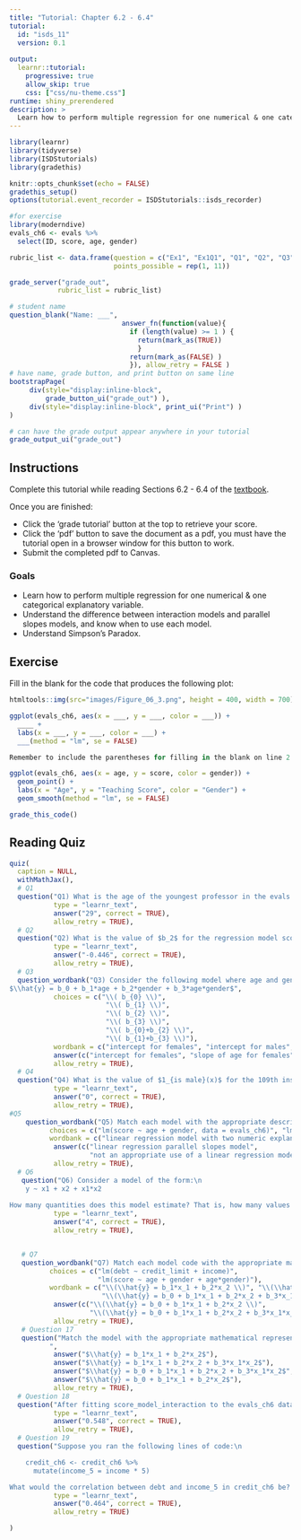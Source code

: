 ```yaml
---
title: "Tutorial: Chapter 6.2 - 6.4"
tutorial:
  id: "isds_11"
  version: 0.1
  
output:
  learnr::tutorial:
    progressive: true
    allow_skip: true
    css: ["css/nu-theme.css"]
runtime: shiny_prerendered
description: >
  Learn how to perform multiple regression for one numerical & one categorical explanatory variable.
---
```


```r
library(learnr)
library(tidyverse)
library(ISDStutorials)
library(gradethis)

knitr::opts_chunk$set(echo = FALSE)
gradethis_setup()
options(tutorial.event_recorder = ISDStutorials::isds_recorder)

#for exercise
library(moderndive)
evals_ch6 <- evals %>%
  select(ID, score, age, gender)
```


```r
rubric_list <- data.frame(question = c("Ex1", "Ex1Q1", "Q1", "Q2", "Q3", "Q4", "Q5", "Q6", "Q7", "Q8", "Q9"),
                          points_possible = rep(1, 11))

grade_server("grade_out", 
            rubric_list = rubric_list)
```


```r
# student name
question_blank("Name: ___",
                            answer_fn(function(value){
                              if (length(value) >= 1 ) {
                                return(mark_as(TRUE))
                                }
                              return(mark_as(FALSE) )
                              }), allow_retry = FALSE )
# have name, grade button, and print button on same line
bootstrapPage(
     div(style="display:inline-block",
         grade_button_ui("grade_out") ),
     div(style="display:inline-block", print_ui("Print") )
)

# can have the grade output appear anywhere in your tutorial
grade_output_ui("grade_out")
```

## Instructions

Complete this tutorial while reading Sections 6.2 - 6.4 of the [textbook](https://nustat.github.io/intro-stat-ds/6-multiple-regression.html#model4).

Once you are finished:

-   Click the 'grade tutorial' button at the top to retrieve your score.
-   Click the 'pdf' button to save the document as a pdf, you must have the tutorial open in a browser window for this button to work.
-   Submit the completed pdf to Canvas.


### Goals

-   Learn how to perform multiple regression for one numerical & one categorical explanatory variable.
-   Understand the difference between interaction models and parallel slopes models, and know when to use each model.
-   Understand Simpson's Paradox.


## Exercise

Fill in the blank for the code that produces the following plot:

```r
htmltools::img(src="images/Figure_06_3.png", height = 400, width = 700)
```

```r
ggplot(evals_ch6, aes(x = ___, y = ___, color = ___)) +
  ____ +
  labs(x = ___, y = ___, color = ___) +
  ___(method = "lm", se = FALSE)
```

```r
Remember to include the parentheses for filling in the blank on line 2.
```


```r
ggplot(evals_ch6, aes(x = age, y = score, color = gender)) +
  geom_point() +
  labs(x = "Age", y = "Teaching Score", color = "Gender") +
  geom_smooth(method = "lm", se = FALSE)
```

```r
grade_this_code()
```


## Reading Quiz

```r
quiz(
  caption = NULL,
  withMathJax(),
  # Q1
  question("Q1) What is the age of the youngest professor in the evals data set?", 
           type = "learnr_text",
           answer("29", correct = TRUE),
           allow_retry = TRUE),
  # Q2
  question("Q2) What is the value of $b_2$ for the regression model score_model_interaction?  Round to 3 decimal places.", 
           type = "learnr_text",
           answer("-0.446", correct = TRUE),
           allow_retry = TRUE),
  # Q3
  question_wordbank("Q3) Consider the following model where age and gender are the explanatory/predictor variables, and female is the reference group for gender.\n
$\\hat{y} = b_0 + b_1*age + b_2*gender + b_3*age*gender$",
           choices = c("\\( b_{0} \\)", 
                        "\\( b_{1} \\)", 
                        "\\( b_{2} \\)", 
                        "\\( b_{3} \\)", 
                        "\\( b_{0}+b_{2} \\)", 
                        "\\( b_{1}+b_{3} \\)"),
           wordbank = c("intercept for females", "intercept for males", "offset in intercept for males", "offset in slope of age for males", "slope of age for females", "slope of age for males"),
           answer(c("intercept for females", "slope of age for females", "offset in intercept for males", "offset in slope of age for males", "intercept for males", "slope of age for males"), correct = TRUE),
           allow_retry = TRUE),
  # Q4
  question("Q4) What is the value of $1_{is male}(x)$ for the 109th instructor in the evals data set? $", 
           type = "learnr_text",
           answer("0", correct = TRUE),
           allow_retry = TRUE),
#Q5
    question_wordbank("Q5) Match each model with the appropriate description.",
          choices = c("lm(score ~ age + gender, data = evals_ch6)", "lm(credit_limit + income ~ debt, data = credit_ch6)", "lm(score ~ age + gender + age*gender, data = evals_ch6)", "lm(debt ~ credit_limit + income, data = credit_ch6)" ),
          wordbank = c("linear regression model with two numeric explanatory variables", "linear regression interaction model", "linear regression parallel slopes model", "not an appropriate use of a linear regression model"),
           answer(c("linear regression parallel slopes model",
                    "not an appropriate use of a linear regression model", "linear regression interaction model", "linear regression model with two numeric explanatory variables"), correct = TRUE),
           allow_retry = TRUE),
  # Q6
   question("Q6) Consider a model of the form:\n
    y ~ x1 + x2 + x1*x2
    
How many quantities does this model estimate? That is, how many values will there be in the Estimate column of a regression table for this model? ", 
           type = "learnr_text",
           answer("4", correct = TRUE),
           allow_retry = TRUE),


   # Q7
   question_wordbank("Q7) Match each model code with the appropriate mathematical representation.",
          choices = c("lm(debt ~ credit_limit + income)",
                      "lm(score ~ age + gender + age*gender)"),
          wordbank = c("\\(\\hat{y} = b_1*x_1 + b_2*x_2 \\)", "\\(\\hat{y} = b_1*x_1 + b_2*x_2 + b_3*x_1*x_2 \\)", 
                       "\\(\\hat{y} = b_0 + b_1*x_1 + b_2*x_2 + b_3*x_1*x_2 \\)", "\\(\\hat{y} = b_0 + b_1*x_1 + b_2*x_2 \\)"),
           answer(c("\\(\\hat{y} = b_0 + b_1*x_1 + b_2*x_2 \\)",
                    "\\(\\hat{y} = b_0 + b_1*x_1 + b_2*x_2 + b_3*x_1*x_2 \\)"), correct = TRUE),
           allow_retry = TRUE),
   # Question 17
   question("Match the model with the appropriate mathematical representation:\n
          ",
           answer("$\\hat{y} = b_1*x_1 + b_2*x_2$"),
           answer("$\\hat{y} = b_1*x_1 + b_2*x_2 + b_3*x_1*x_2$"),
           answer("$\\hat{y} = b_0 + b_1*x_1 + b_2*x_2 + b_3*x_1*x_2$", correct = TRUE),
           answer("$\\hat{y} = b_0 + b_1*x_1 + b_2*x_2$"),
           allow_retry = TRUE),
  # Question 18
  question("After fitting score_model_interaction to the evals_ch6 dataset, what is the value of  $y - \\hat{y}$ for the 4th instructor? Round to 3 decimal places.", 
           type = "learnr_text",
           answer("0.548", correct = TRUE),
           allow_retry = TRUE),
  # Question 19
  question("Suppose you ran the following lines of code:\n

    credit_ch6 <- credit_ch6 %>%
      mutate(income_5 = income * 5)

What would the correlation between debt and income_5 in credit_ch6 be? Round to 3 decimal places.", 
           type = "learnr_text",
           answer("0.464", correct = TRUE),
           allow_retry = TRUE)

)

```
